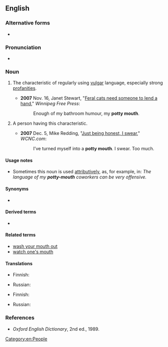 {{also|pottymouth}}
==English==

===Alternative forms===
* {{l|en|pottymouth}}

===Pronunciation===
* {{IPA|/ˈpɒti maʊθ/|lang=en}}

===Noun===
{{en-noun}}

# {{lb|en|idiomatic|euphemistic}} The characteristic of regularly using [[vulgar]] language, especially strong [[profanity|profanities]].
#* '''2007''' Nov. 16, Janet Stewart, "[http://web.archive.org/web/20070709062645/http://www.winnipegfreepress.com/subscriber/columnists/top3/story/4078108p-4678152c.html Feral cats need someone to lend a hand]," ''Winnipeg Free Press'':
#*: Enough of my bathroom humour, my '''potty mouth'''.
# {{lb|en|idiomatic}} A person having this characteristic.
#* '''2007''' Dec. 5, Mike Redding, "[http://www.wcnc.com/traveler/stories/wcnc-120407-al-journal.68ef72fb.html Just being honest, I swear]," ''WCNC.com'':
#*: I’ve turned myself into a '''potty mouth'''. I swear. Too much.

====Usage notes====
* Sometimes this noun is used [[attributive]]ly, as, for example, in: ''The language of my '''potty-mouth''' coworkers can be very offensive.''

====Synonyms====
* {{l|en|guttermouth}}

====Derived terms====
* {{l|en|potty-mouthed}}

====Related terms====
* [[wash your mouth out]]
* [[watch one's mouth]]

====Translations====
{{trans-top|characteristic}}
* Finnish: {{t+|fi|rääväsuisuus}}
{{trans-mid}}
* Russian: {{t|ru|гря́зный рот}}
{{trans-bottom}}

{{trans-top|person}}
* Finnish: {{t+|fi|rääväsuu}}
{{trans-mid}}
* Russian: {{t+|ru|сквернослов}}
{{trans-bottom}}

===References===
* ''Oxford English Dictionary'', 2nd ed., 1989.

[[Category:en:People]]